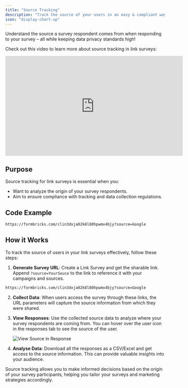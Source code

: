 ```yaml
---
title: "Source Tracking"
description: "Track the source of your users in an easy & compliant way!"
icon: "display-chart-up"
---
```


Understand the source a survey respondent comes from when responding to your survey – all while keeping data privacy standards high!

Check out this video to learn more about source tracking in link surveys:

<iframe width="560" height="315" src="https://www.youtube-nocookie.com/embed/CytWhuyEMVI?si=nxRrdMmlsQ5P6wwp&amp;controls=0" frameborder="0" allow="accelerometer; autoplay; encrypted-media; gyroscope; picture-in-picture" allowfullscreen></iframe>

## Purpose

Source tracking for link surveys is essential when you:

- Want to analyze the origin of your survey respondents.
- Aim to ensure compliance with tracking and data collection regulations.

## Code Example

```sh Example Source as Google
https://formbricks.com/clin3dxja02k8l80hpwmx4bjy?source=Google
```

## How it Works

To track the source of users in your link surveys effectively, follow these steps:

1. **Generate Survey URL**: Create a Link Survey and get the sharable link. Append `?source=YourSouce` to the link to reference it with your campaigns and sources.

```sh Example Source as Google
https://formbricks.com/clin3dxja02k8l80hpwmx4bjy?source=Google
```

2. **Collect Data**: When users access the survey through these links, the URL parameters will capture the source information from which they were shared.

3. **View Responses**: Use the collected source data to analyze where your survey respondents are coming from. You can hover over the user icon in the responses tab to see the source of the user.

   ![View Source in Response](/images/xm-and-surveys/surveys/link-surveys/source-tracking/view-response.webp)

4. **Analyse Data**: Download all the responses as a CSV/Excel and get access to the source information. This can provide valuable insights into your audience.

Source tracking allows you to make informed decisions based on the origin of your survey participants, helping you tailor your surveys and marketing strategies accordingly.
